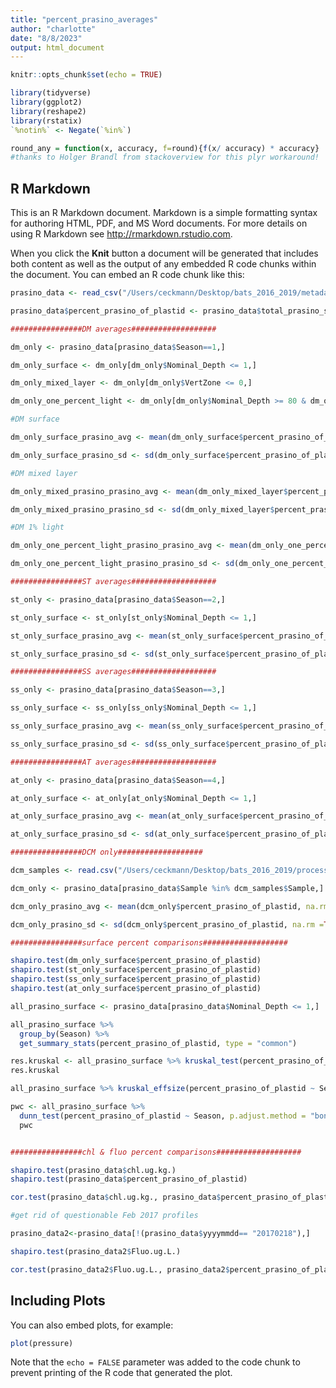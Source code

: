 ```yaml
---
title: "percent_prasino_averages"
author: "charlotte"
date: "8/8/2023"
output: html_document
---
```


```r
knitr::opts_chunk$set(echo = TRUE)

library(tidyverse)
library(ggplot2)
library(reshape2)
library(rstatix)
`%notin%` <- Negate(`%in%`)

round_any = function(x, accuracy, f=round){f(x/ accuracy) * accuracy}
#thanks to Holger Brandl from stackoverview for this plyr workaround!
```

## R Markdown

This is an R Markdown document. Markdown is a simple formatting syntax for authoring HTML, PDF, and MS Word documents. For more details on using R Markdown see <http://rmarkdown.rstudio.com>.

When you click the **Knit** button a document will be generated that includes both content as well as the output of any embedded R code chunks within the document. You can embed an R code chunk like this:

```r
prasino_data <- read_csv("/Users/ceckmann/Desktop/bats_2016_2019/metadata/supplemental_tables/counts_together5_metadata_prasinos.csv")

prasino_data$percent_prasino_of_plastid <- prasino_data$total_prasino_sample/prasino_data$total_plastid_sample * 100

################DM averages###################

dm_only <- prasino_data[prasino_data$Season==1,]

dm_only_surface <- dm_only[dm_only$Nominal_Depth <= 1,]

dm_only_mixed_layer <- dm_only[dm_only$VertZone <= 0,]

dm_only_one_percent_light <- dm_only[dm_only$Nominal_Depth >= 80 & dm_only$Nominal_Depth <= 120,]

#DM surface

dm_only_surface_prasino_avg <- mean(dm_only_surface$percent_prasino_of_plastid, na.rm =TRUE)

dm_only_surface_prasino_sd <- sd(dm_only_surface$percent_prasino_of_plastid, na.rm =TRUE)

#DM mixed layer

dm_only_mixed_prasino_prasino_avg <- mean(dm_only_mixed_layer$percent_prasino_of_plastid, na.rm =TRUE)

dm_only_mixed_prasino_prasino_sd <- sd(dm_only_mixed_layer$percent_prasino_of_plastid, na.rm =TRUE)

#DM 1% light

dm_only_one_percent_light_prasino_prasino_avg <- mean(dm_only_one_percent_light$percent_prasino_of_plastid, na.rm =TRUE)

dm_only_one_percent_light_prasino_prasino_sd <- sd(dm_only_one_percent_light$percent_prasino_of_plastid, na.rm =TRUE)

################ST averages###################

st_only <- prasino_data[prasino_data$Season==2,]

st_only_surface <- st_only[st_only$Nominal_Depth <= 1,]

st_only_surface_prasino_avg <- mean(st_only_surface$percent_prasino_of_plastid, na.rm =TRUE)

st_only_surface_prasino_sd <- sd(st_only_surface$percent_prasino_of_plastid, na.rm =TRUE)

################SS averages###################

ss_only <- prasino_data[prasino_data$Season==3,]

ss_only_surface <- ss_only[ss_only$Nominal_Depth <= 1,]

ss_only_surface_prasino_avg <- mean(ss_only_surface$percent_prasino_of_plastid, na.rm =TRUE)

ss_only_surface_prasino_sd <- sd(ss_only_surface$percent_prasino_of_plastid, na.rm =TRUE)

################AT averages###################

at_only <- prasino_data[prasino_data$Season==4,]

at_only_surface <- at_only[at_only$Nominal_Depth <= 1,]

at_only_surface_prasino_avg <- mean(at_only_surface$percent_prasino_of_plastid, na.rm =TRUE)

at_only_surface_prasino_sd <- sd(at_only_surface$percent_prasino_of_plastid, na.rm =TRUE)

################DCM only###################

dcm_samples <- read.csv("/Users/ceckmann/Desktop/bats_2016_2019/processed_data/heatmaps/dcm/all_dcm_samples_v2.csv", sep=",")

dcm_only <- prasino_data[prasino_data$Sample %in% dcm_samples$Sample,]

dcm_only_prasino_avg <- mean(dcm_only$percent_prasino_of_plastid, na.rm =TRUE)

dcm_only_prasino_sd <- sd(dcm_only$percent_prasino_of_plastid, na.rm =TRUE)

################surface percent comparisons###################

shapiro.test(dm_only_surface$percent_prasino_of_plastid)
shapiro.test(st_only_surface$percent_prasino_of_plastid)
shapiro.test(ss_only_surface$percent_prasino_of_plastid)
shapiro.test(at_only_surface$percent_prasino_of_plastid)

all_prasino_surface <- prasino_data[prasino_data$Nominal_Depth <= 1,]

all_prasino_surface %>% 
  group_by(Season) %>%
  get_summary_stats(percent_prasino_of_plastid, type = "common")

res.kruskal <- all_prasino_surface %>% kruskal_test(percent_prasino_of_plastid ~ Season)
res.kruskal

all_prasino_surface %>% kruskal_effsize(percent_prasino_of_plastid ~ Season, ci = TRUE, conf.level = 0.9, nboot=1000)

pwc <- all_prasino_surface %>% 
  dunn_test(percent_prasino_of_plastid ~ Season, p.adjust.method = "bonferroni") 
  pwc


################chl & fluo percent comparisons###################

shapiro.test(prasino_data$chl.ug.kg.)
shapiro.test(prasino_data$percent_prasino_of_plastid)

cor.test(prasino_data$chl.ug.kg., prasino_data$percent_prasino_of_plastid, method="spearman", exact = FALSE)

#get rid of questionable Feb 2017 profiles

prasino_data2<-prasino_data[!(prasino_data$yyyymmdd== "20170218"),]

shapiro.test(prasino_data2$Fluo.ug.L.)

cor.test(prasino_data2$Fluo.ug.L., prasino_data2$percent_prasino_of_plastid, method="spearman", exact = FALSE)
```

## Including Plots

You can also embed plots, for example:

```r
plot(pressure)
```

Note that the `echo = FALSE` parameter was added to the code chunk to prevent printing of the R code that generated the plot.
